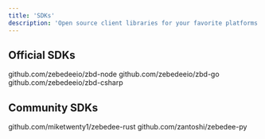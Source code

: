 ```yaml
---
title: 'SDKs'
description: 'Open source client libraries for your favorite platforms.'
---
```


## Official SDKs

<CardGroup cols={2}>
  <Card title="Node.js" icon="github" color="#000000" href="https://github.com/zebedeeio/zbd-node">
    github.com/zebedeeio/zbd-node
  </Card>
  <Card title="Go" icon="github" color="#000000" href="https://github.com/zebedeeio/zbd-go">
    github.com/zebedeeio/zbd-go
  </Card>
  <Card title="C#" icon="github" color="#000000" href="/api-reference/charges/create">
    github.com/zebedeeio/zbd-csharp
  </Card>
</CardGroup>

## Community SDKs

<CardGroup cols={2}>
  <Card title="Rust" icon="github" color="#000000" href="https://github.com/miketwenty1/zebedee-rust">
    github.com/miketwenty1/zebedee-rust
  </Card>
  <Card title="Python" icon="github" color="#000000" href="https://github.com/zantoshi/zebedee-py">
    github.com/zantoshi/zebedee-py
  </Card>
</CardGroup>